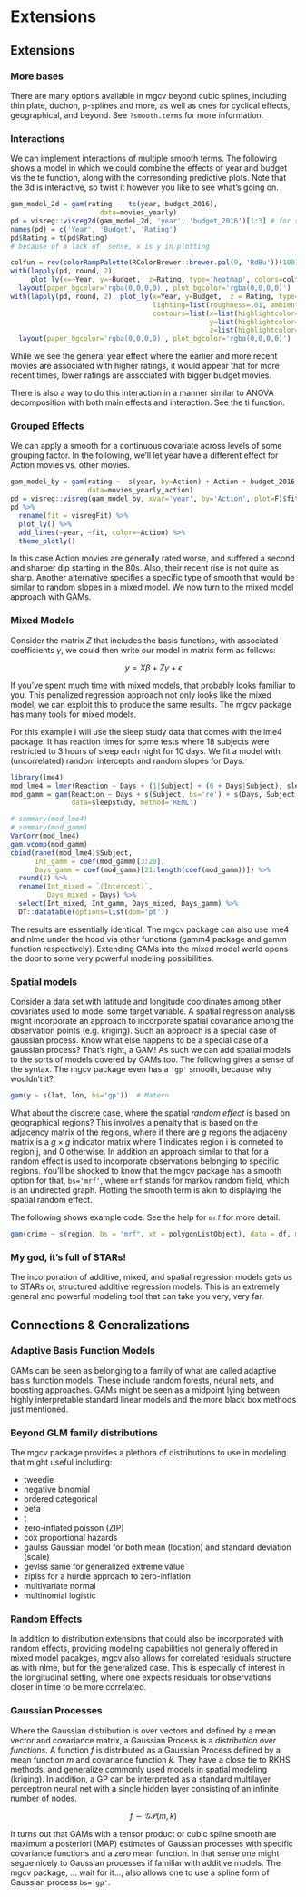 # Extensions

## Extensions 

### More bases

There are many options available in <span class="pack">mgcv</span> beyond cubic splines, including thin plate, duchon, p-splines and more, as well as ones for cyclical effects, geographical, and beyond.  See `?smooth.terms` for more information.

### Interactions

We can implement interactions of multiple smooth terms. The following shows a model in which we could combine the effects of year and budget vis the <span class="func">te</span> function, along with the corresonding predictive plots.  Note that the 3d is interactive, so twist it however you like to see what's going on.

```r
gam_model_2d = gam(rating ~  te(year, budget_2016),
                      data=movies_yearly)
pd = visreg::visreg2d(gam_model_2d, 'year', 'budget_2016')[1:3] # for some reason 2d doesn't have a plot= argument
names(pd) = c('Year', 'Budget', 'Rating')
pd$Rating = t(pd$Rating)
# because of a lack of  sense, x is y in plotting 
```

```r
colfun = rev(colorRampPalette(RColorBrewer::brewer.pal(9, 'RdBu'))(100))
with(lapply(pd, round, 2),
     plot_ly(x=~Year, y=~Budget,  z=Rating, type='heatmap', colors=colfun, width='75%'))  %>%
  layout(paper_bgcolor='rgba(0,0,0,0)', plot_bgcolor='rgba(0,0,0,0)')
with(lapply(pd, round, 2), plot_ly(x=Year, y=Budget,  z = Rating, type='surface', hoverinfo='none', colors=colfun, width='75%',
                                   lighting=list(roughness=.01, ambient=.9), 
                                   contours=list(x=list(highlightcolor=toRGB('gray90'), width=1),
                                                 y=list(highlightcolor=toRGB('gray90'), width=1),
                                                 z=list(highlightcolor=toRGB('gray90'), width=1))))  %>% 
  layout(paper_bgcolor='rgba(0,0,0,0)', plot_bgcolor='rgba(0,0,0,0)')
```

While we see the general year effect where the earlier and more recent movies are associated with higher ratings, it would appear that for more recent times, lower ratings are associated with bigger budget movies.

There is also a way to do this interaction in a manner similar to ANOVA decomposition with both main effects and interaction.  See the <span class="func">ti</span> function.


### Grouped Effects

We can apply a smooth for a continuous covariate across levels of some grouping factor.  In the following, we'll let year have a different effect for Action movies vs. other movies.

```r
gam_model_by = gam(rating ~  s(year, by=Action) + Action + budget_2016 + votes + length, 
                   data=movies_yearly_action)
pd = visreg::visreg(gam_model_by, xvar='year', by='Action', plot=F)$fit
pd %>% 
  rename(fit = visregFit) %>% 
  plot_ly() %>% 
  add_lines(~year, ~fit, color=~Action) %>% 
  theme_plotly()
```

In this case Action movies are generally rated worse, and suffered a second and sharper dip starting in the 80s. Also, their recent rise is not quite as sharp.  Another alternative specifies a specific type of smooth that would be similar to random slopes in a mixed model. We now turn to the mixed model approach with GAMs.


### Mixed Models

Consider the matrix $Z$ that includes the basis functions, with associated coefficients $\gamma$, we could then write our model in matrix form as
follows:

$$ y = X\beta + Z\gamma + \epsilon$$

If you've spent much time with mixed models, that probably looks familiar to you. This penalized regression approach not only looks like the mixed model, we can exploit this to produce the same results.  The <span class="pack">mgcv</span> package has many tools for mixed models.

For this example I will use the sleep study data that comes with the lme4 package. It has reaction times for some tests where 18 subjects were restricted to 3 hours of sleep each night for 10 days. We fit a model with (uncorrelated) random intercepts and random slopes for Days.

```r
library(lme4)
mod_lme4 = lmer(Reaction ~ Days + (1|Subject) + (0 + Days|Subject), sleepstudy)
mod_gamm = gam(Reaction ~ Days + s(Subject, bs='re') + s(Days, Subject, bs='re'), 
               data=sleepstudy, method='REML')

# summary(mod_lme4)
# summary(mod_gamm)
VarCorr(mod_lme4)
gam.vcomp(mod_gamm)
cbind(ranef(mod_lme4)$Subject,
      Int_gamm = coef(mod_gamm)[3:20],
      Days_gamm = coef(mod_gamm)[21:length(coef(mod_gamm))]) %>% 
  round(2) %>% 
  rename(Int_mixed = `(Intercept)`,
         Days_mixed = Days) %>% 
  select(Int_mixed, Int_gamm, Days_mixed, Days_gamm) %>% 
  DT::datatable(options=list(dom='pt'))
```

The results are essentially identical. The <span class="pack">mgcv</span> package can also use <span class="pack">lme4</span> and <span class="pack">nlme</span> under the hood via other functions (<span class="pack">gamm4</span> package and <span class="func">gamm</span> function respectively). Extending GAMs into the mixed model world opens the door to some very powerful modeling possibilities.  


### Spatial models

Consider a data set with latitude and longitude coordinates among other covariates used to model some target variable.  A spatial regression analysis might incorporate an approach to incorporate spatial covariance among the observation points (e.g. <span class="emph">kriging</span>).  Such an approach is a special case of <span class="emph">gaussian process</span>.  Know what else happens to be a special case of a gaussian process? That's right, a GAM!  As such we can add spatial models to the sorts of models covered by GAMs too.  The following gives a sense of the syntax.  The mgcv package even has a `'gp'` smooth, because why wouldn't it?

 
```r
gam(y ~ s(lat, lon, bs='gp'))  # Matern
```

What about the discrete case, where the spatial *random effect* is based on geographical regions?  This involves a penalty that is based on the adjacency matrix of the regions, where if there are $g$ regions the adjaceny matrix is a $g \times g$ indicator matrix where 1 indicates region i is conneted to region j, and 0 otherwise.  In addition an approach similar to that for a random effect is used to incorporate observations belonging to specific regions.  You'll be shocked to know that the mgcv package has a smooth option for that, `bs='mrf'`, where `mrf` stands for <span class="emph">markov random field</span>, which is an undirected graph.  Plotting the smooth term is akin to displaying the spatial random effect.

The following shows example code. See the help for `mrf` for more detail.

```r
gam(crime ~ s(region, bs = "mrf", xt = polygonListObject), data = df, method = "REML")
```


### My god, it's full of STARs!

The incorporation of additive, mixed, and spatial regression models gets us to STARs or, <span class="emph">structured additive regression</span> models.  This is an extremely general and powerful modeling tool that can take you very, very far.

## Connections & Generalizations

### Adaptive Basis Function Models

GAMs can be seen as belonging to a family of what are called <span class="emph">adaptive basis function models</span>.  These include random forests, neural nets, and boosting approaches.  GAMs might be seen as a midpoint lying between highly interpretable standard linear models and the more black box methods just mentioned.


### Beyond GLM family distributions

The mgcv package provides a plethora of distributions to use in modeling that might useful including:

- tweedie
- negative binomial
- ordered categorical
- beta
- t
- zero-inflated poisson (ZIP)
- cox proportional hazards
- gaulss Gaussian model for both mean (location) and standard deviation (scale)
- gevlss same for generalized extreme value
- ziplss for a hurdle approach to zero-inflation
- multivariate normal
- multinomial logistic

### Random Effects

In addition to distribution extensions that could also be incorporated with random effects, providing modeling capabilities not generally offered in mixed model pacakges, mgcv also allows for correlated residuals structure as with nlme, but for the generalized case.  This is especially of interest in the longitudinal setting, where one expects residuals for observations closer in time to be more correlated.

### Gaussian Processes

Where the Gaussian distribution is over vectors and defined by a mean vector and covariance matrix, a <span class="emph">Gaussian Process</span> is a *distribution over functions*. A function $f$ is distributed as a Gaussian Process defined by a mean function $m$ and covariance function $k$. They have a close tie to RKHS methods, and generalize commonly used models in spatial modeling (kriging).  In addition, a GP can be interpreted as a standard multilayer perceptron neural net with a single hidden layer consisting of an infinite number of nodes.

$$f\sim \mathcal{GP}(m,k)$$

It turns out that GAMs with a tensor product or cubic spline smooth are maximum a posteriori (MAP) estimates of Gaussian processes with specific covariance functions and a zero mean function. In that sense one might segue nicely to Gaussian processes if familiar with additive models.  The <span class="pack">mgcv</span> package, ... wait for it..., also allows one to use a spline form of Gaussian process `bs='gp'`.
